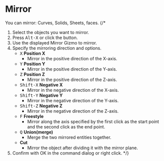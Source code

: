 
# Mirror

<Reference shortcut="Alt-X" command="Mirror" button="Left of Command Bar" />

You can mirror: Curves, Solids, Sheets, faces.
{/* 
1. Select the objects you want to mirror.
2. Press <kbd>Alt-X</kbd> or click the button.
3. Use the displayed Mirror Gizmo to mirror.
4. Specify the mirroring direction and options.
   - <kbd>X</kbd> **Position X**
      - Mirror in the positive direction of the X-axis.
   - <kbd>Y</kbd> **Position Y**
      - Mirror in the positive direction of the Y-axis.
   - <kbd>Z</kbd> **Position Z**
      - Mirror in the positive direction of the Z-axis.
   - <kbd>Shift-X</kbd> **Negative X**
      - Mirror in the negative direction of the X-axis.
   - <kbd>Shift-Y</kbd> **Negative Y**
      - Mirror in the negative direction of the Y-axis.
   - <kbd>Shift-Z</kbd> **Negative Z**
      - Mirror in the negative direction of the Z-axis.
   - <kbd>F</kbd> **Freestyle**
      - Mirror along the axis specified by the first click as the start point and the second click as the end point.
   - <kbd>Q</kbd> **Union(merge)**
      - Merge the two mirrored entities together.
   - <kbd></kbd> **Cut**
      - Mirror the object after dividing it with the mirror plane.
5. Confirm with OK in the command dialog or right click. */}

